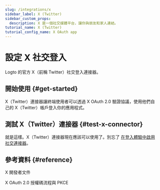 ```yaml
---
slug: /integrations/x
sidebar_label: X (Twitter)
sidebar_custom_props:
  description: X 是一個社交媒體平台，讓你與朋友和家人連結。
tutorial_name: X (Twitter)
tutorial_config_name: X OAuth app
---
```




# 設定 X 社交登入

Logto 的官方 X（前稱 Twitter）社交登入連接器。

<GuideTip />

## 開始使用 \{#get-started}

X（Twitter）連接器讓終端使用者可以透過 X OAuth 2.0 驗證協議，使用他們自己的 X（Twitter）帳戶登入你的應用程式。

<Integration />

## 測試 X（Twitter）連接器 \{#test-x-connector}

就是這樣。X（Twitter）連接器現在應該可以使用了。別忘了 [在登入體驗中啟用社交連接器](/connectors/social-connectors/#enable-social-sign-in)。

## 參考資料 \{#reference}

<Url href="https://developer.x.com/en/docs">X 開發者文件</Url>

<Url href="https://developer.x.com/en/docs/authentication/oauth-2-0/authorization-code">
  X OAuth 2.0 授權碼流程與 PKCE
</Url>

